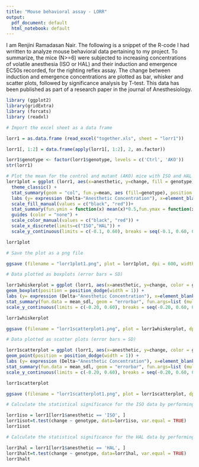 ```yaml
---
title: "Mouse behavioral assay - LORR"
output:
  pdf_document: default
  html_notebook: default
---
```


 I am Renjini Ramadasan Nair. The following is a snippet of the R-code I had wrritten to analyze mouse behavioral data pertaining to my project. To summarize, the mice (N>=6) were subjected to increasing concentrations of volatile anesthesia (ISO or HAL) and their induction and emergence EC50s recorded, for the righting reflex assay. The change between induction and emergence concentrations are plotted as bar, whisker and scatter plots, followed by significance analysis by T-test. This data has been published as part of a research paper in the journal of Anesthesiology. 

```r

library (ggplot2)
library(gridExtra)
library (forcats)
library (readxl)

```

```r
# Import the excel sheet as a data frame

lorr1 = as.data.frame (read_excel("together.xls", sheet = "lorr1"))

lorr1[, 1:2] = data.frame(apply(lorr1[, 1:2], 2, as.factor))

lorr1$genotype <- factor(lorr1$genotype, levels = c('Ctrl', 'AKO'))
str(lorr1)

```

```r
# Plot the mean for the control and mutant (AKO) mice with ISO and HAL (error = SD)
lorr1plot = ggplot (lorr1, aes(x=anesthetic, y=change, fill = genotype)) + 
  theme_classic() + 
  stat_summary(geom = "col", fun.y=mean, aes (fill=genotype), position = position_dodge(width = 1)) + 
  labs (y= expression (Delta~"Anesthetic Concentration"), x=element_blank(), fill=element_blank(), title = "Change in the induction versus emergence EC50s") +
  scale_fill_manual(values = c("black", "red"))+ 
  stat_summary(fun.ymin = function(x) mean(x)*0.5,fun.ymax = function(x) mean(x) + sd(x), position = position_dodge(width = 1), width = 0.2, size= 1.5, geom = 'errorbar', aes(color = genotype)) + 
  guides (color = "none") + 
  scale_color_manual(values = c("black", "red")) +
  scale_x_discrete(limits=c("ISO","HAL")) + 
  scale_y_continuous(limits = c(-0.1, 0.60), breaks = seq(-0.1, 0.60, 0.20))

lorr1plot

```

```r
# Save the plot as a png file

ggsave (filename = "lorr1plot1.png", plot = lorr1plot, dpi = 600, width = 4.5, height = 4, units = "in")

```



```r
# Data plotted as boxplots (error bars = SD)

lorr1whiskerplot = ggplot (lorr1, aes(x=anesthetic, y=change, color = genotype)) + theme_classic() + 
geom_boxplot(position = position_dodge(width = 1)) + 
labs (y= expression (Delta~"Anesthetic Concentration"), x=element_blank(), title = "Change in the induction versus emergence EC50s") + 
stat_summary(fun.data = mean_sdl, geom = "errorbar", fun.args=list (mult=1), aes (color = genotype),  width = 0.2, position = position_dodge(width = 1)) + scale_color_manual(values = c("black", "red")) + scale_x_discrete(limits=c("ISO","HAL")) + 
scale_y_continuous(limits = c(-0.20, 0.60), breaks = seq(-0.20, 0.60, 0.20))

lorr1whiskerplot

```

```r
ggsave (filename = "lorr1scatterplot1.png", plot = lorr1whiskerplot, dpi = 600, width = 4.5, height = 4, units = "in")

```



```r
# Data plotted as scatter plots (error bars = SD)

lorr1scatterplot = ggplot (lorr1, aes(x=anesthetic, y=change, color = genotype)) + theme_classic() + 
geom_point(position = position_dodge(width = 1)) + 
labs (y= expression (Delta~"Anesthetic Concentration"), x=element_blank(), title = "Change in the induction versus emergence EC50s") + 
stat_summary(fun.data = mean_sdl, geom = "errorbar", fun.args=list (mult=1), aes (color = genotype),  width = 0.2, position = position_dodge(width = 1)) + scale_color_manual(values = c("black", "red")) + scale_x_discrete(limits=c("ISO","HAL")) + 
scale_y_continuous(limits = c(-0.20, 0.60), breaks = seq(-0.20, 0.60, 0.20))

lorr1scatterplot

```

```r
ggsave (filename = "lorr1scatterplot1.png", plot = lorr1scatterplot, dpi = 600, width = 4.5, height = 4, units = "in")

```



```r
# Calculate the statistical significance for the ISO data by performing a two-tailed T-test.

lorr1iso = lorr1[lorr1$anesthetic == 'ISO', ]
lorr1isot=t.test(change ~ genotype, data=lorr1iso, var.equal = TRUE)
lorr1isot
```


```r
# Calculate the statistical significance for the HAL data by performing a two-tailed T-test.

lorr1hal = lorr1[lorr1$anesthetic == 'HAL', ]
lorr1halt=t.test(change ~ genotype, data=lorr1hal, var.equal = TRUE)
lorr1halt
```


